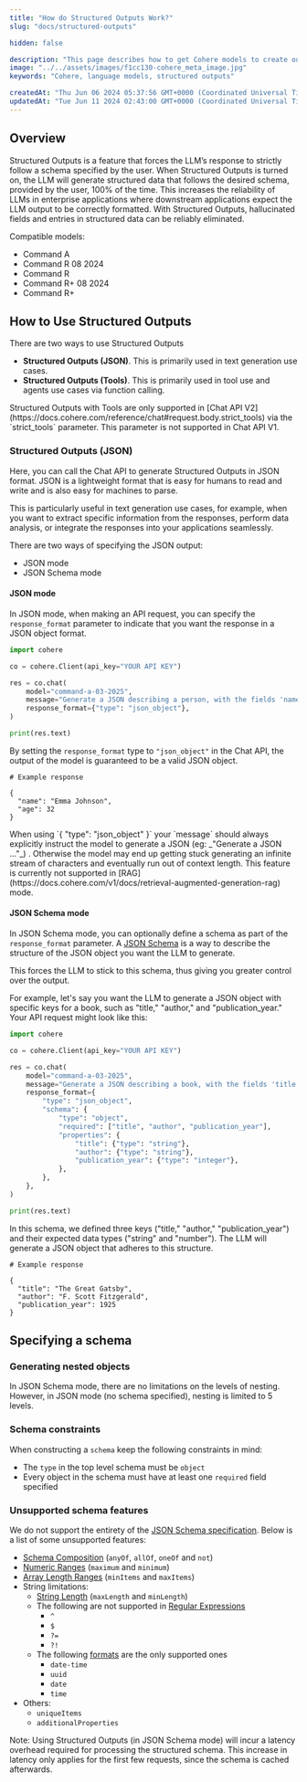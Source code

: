 ```yaml
---
title: "How do Structured Outputs Work?"
slug: "docs/structured-outputs"

hidden: false

description: "This page describes how to get Cohere models to create outputs in a certain format, such as JSON."
image: "../../assets/images/f1cc130-cohere_meta_image.jpg"  
keywords: "Cohere, language models, structured outputs"

createdAt: "Thu Jun 06 2024 05:37:56 GMT+0000 (Coordinated Universal Time)"
updatedAt: "Tue Jun 11 2024 02:43:00 GMT+0000 (Coordinated Universal Time)"
---
```


## Overview

Structured Outputs is a feature that forces the LLM’s response to strictly follow a schema specified by the user. When Structured Outputs is turned on, the LLM will generate structured data that follows the desired schema, provided by the user, 100% of the time. This increases the reliability of LLMs in enterprise applications where downstream applications expect the LLM output to be correctly formatted. With Structured Outputs, hallucinated fields and entries in structured data can be reliably eliminated.

Compatible models:
- Command A
- Command R 08 2024
- Command R
- Command R+ 08 2024
- Command R+

## How to Use Structured Outputs

There are two ways to use Structured Outputs
- **Structured Outputs (JSON)**. This is primarily used in text generation use cases.
- **Structured Outputs (Tools)**. This is primarily used in tool use and agents use cases via function calling.

<Note title="API Compatibility"> 
Structured Outputs with Tools are only supported in [Chat API V2](https://docs.cohere.com/reference/chat#request.body.strict_tools) via the `strict_tools` parameter. This parameter is not supported in Chat API V1.
</Note>

### Structured Outputs (JSON)

Here, you can call the Chat API to generate Structured Outputs in JSON format. JSON is a lightweight format that is easy for humans to read and write and is also easy for machines to parse. 

This is particularly useful in text generation use cases, for example, when you want to extract specific information from the responses, perform data analysis, or integrate the responses into your applications seamlessly.

There are two ways of specifying the JSON output:
- JSON mode
- JSON Schema mode

#### JSON mode
In JSON mode, when making an API request, you can specify the `response_format` parameter to indicate that you want the response in a JSON object format.

```python PYTHON
import cohere

co = cohere.Client(api_key="YOUR API KEY")

res = co.chat(
    model="command-a-03-2025",
    message="Generate a JSON describing a person, with the fields 'name' and 'age'",
    response_format={"type": "json_object"},
)

print(res.text)
```

By setting the `response_format` type to `"json_object"` in the Chat API, the output of the model is guaranteed to be a valid JSON object.

```
# Example response

{
  "name": "Emma Johnson",
  "age": 32
}

```

<Info title="Important"> 
When using  `{ "type": "json_object" }` your `message` should always explicitly instruct the model to generate a JSON (eg: _"Generate a JSON ..."_) . Otherwise the model may end up getting stuck generating an infinite stream of characters and eventually run out of context length.
</Info>

<Note title="Note"> 
This feature is currently not supported in [RAG](https://docs.cohere.com/v1/docs/retrieval-augmented-generation-rag) mode.
</Note>

#### JSON Schema mode
In JSON Schema mode, you can optionally define a schema as part of the `response_format`  parameter. A [JSON Schema](https://json-schema.org/specification) is a way to describe the structure of the JSON object you want the LLM to generate. 

This forces the LLM to stick to this schema, thus giving you greater control over the output.

For example, let's say you want the LLM to generate a JSON object with specific keys for a book, such as "title," "author," and "publication_year." Your API request might look like this:


```python PYTHON
import cohere

co = cohere.Client(api_key="YOUR API KEY")

res = co.chat(
    model="command-a-03-2025",
    message="Generate a JSON describing a book, with the fields 'title' and 'author' and 'publication_year'",
    response_format={
        "type": "json_object",
        "schema": {
            "type": "object",
            "required": ["title", "author", "publication_year"],
            "properties": {
                "title": {"type": "string"},
                "author": {"type": "string"},
                "publication_year": {"type": "integer"},
            },
        },
    },
)

print(res.text)
```

In this schema, we defined three keys ("title," "author," "publication_year") and their expected data types ("string" and "number"). The LLM will generate a JSON object that adheres to this structure.

```
# Example response

{
  "title": "The Great Gatsby",
  "author": "F. Scott Fitzgerald",
  "publication_year": 1925
}

```

## Specifying a schema

### Generating nested objects

In JSON Schema mode, there are no limitations on the levels of nesting. However, in JSON mode (no schema specified), nesting is limited to 5 levels.

### Schema constraints

When constructing a `schema` keep the following constraints in mind:

- The `type` in the top level schema must be `object`
- Every object in the schema must have at least one `required` field specified

### Unsupported schema features

We do not support the entirety of the [JSON Schema specification](https://json-schema.org/specification).  Below is a list of some unsupported features:

- [Schema Composition](https://json-schema.org/understanding-json-schema/reference/combining#schema-composition) (`anyOf`, `allOf`, `oneOf` and `not`)
- [Numeric Ranges](https://json-schema.org/understanding-json-schema/reference/numeric#range) (`maximum` and  `minimum`)
- [Array Length Ranges](https://json-schema.org/understanding-json-schema/reference/array#length) (`minItems` and `maxItems`) 
- String limitations:
  - [String Length](https://json-schema.org/understanding-json-schema/reference/string#length) (`maxLength` and `minLength`)
  - The following are not supported in [Regular Expressions](https://json-schema.org/understanding-json-schema/reference/string#regexp)
    - `^`
    - `$`
    - `?=`
    - `?!`
  - The following [formats](https://json-schema.org/understanding-json-schema/reference/string#format) are the only supported ones
    - `date-time`
    - `uuid`
    - `date`
    - `time`
- Others:
    - `uniqueItems`
    - `additionalProperties`

<Info title="Important"> 
Note: Using Structured Outputs (in JSON Schema mode) will incur a latency overhead required for processing the structured schema. This increase in latency only applies for the first few requests, since the schema is cached afterwards.
</Info>